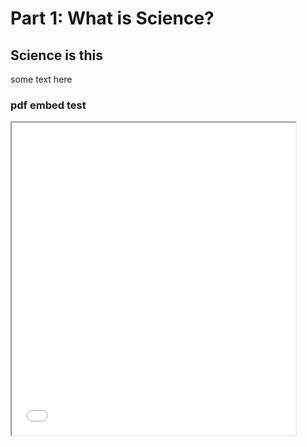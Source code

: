 # Part 1: What is Science?

## Science is this

some text here

### pdf embed test

<iframe src="./pdf/02-beginnings-of-science-2019.pdf" width="90%" height="500px"></iframe>